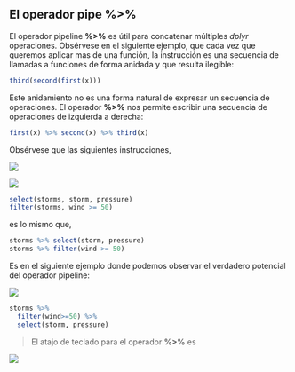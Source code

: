 


## El operador pipe %>%

El operador pipeline __%>%__ es útil para concatenar múltiples _dplyr_ operaciones. Obsérvese en el siguiente ejemplo, que cada vez que queremos aplicar mas de una función, la instrucción es una secuencia de llamadas a funciones de forma anidada y que resulta ilegible:  


```r
third(second(first(x)))

```  



Este anidamiento no es una forma natural de expresar un secuencia de operaciones. El operador __%>%__ nos permite escribir una secuencia de operaciones de izquierda a derecha:  


```r
first(x) %>% second(x) %>% third(x)
```  


Obsérvese que las siguientes instrucciones, 

![](pipeline.PNG)  

![](pipeline1.PNG)  



```r

select(storms, storm, pressure)
filter(storms, wind >= 50)

```  


es lo mismo que,  


```r
storms %>% select(storm, pressure)
storms %>% filter(wind >= 50)
```  


Es en el siguiente ejemplo donde podemos observar el verdadero potencial del operador pipeline:  

![](pipeline2.PNG)  


```r
storms %>%
  filter(wind>=50) %>%
  select(storm, pressure)

```  

  
  

> El atajo de teclado para el operador __%>%__ es  


![](pipelineShortcut.PNG)
